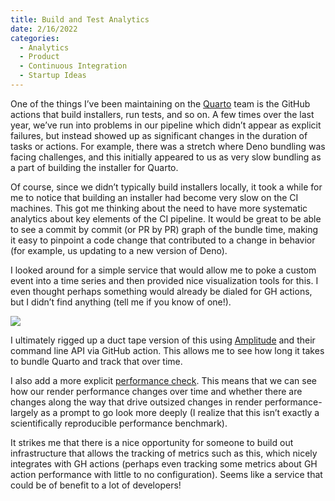 ```yaml
---
title: Build and Test Analytics
date: 2/16/2022
categories:
  - Analytics
  - Product
  - Continuous Integration
  - Startup Ideas
---
```


One of the things I've been maintaining on the [Quarto](https://www.github.com/quarto-dev/quarto-cli) team is the GitHub actions that build installers, run tests, and so on. A few times over the last year, we've run into problems in our pipeline which didn't appear as explicit failures, but instead showed up as significant changes in the duration of tasks or actions. For example, there was a stretch where Deno bundling was facing challenges, and this initially appeared to us as very slow bundling as a part of building the installer for Quarto.

Of course, since we didn't typically build installers locally, it took a while for me to notice that building an installer had become very slow on the CI machines. This got me thinking about the need to have more systematic analytics about key elements of the CI pipeline. It would be great to be able to see a commit by commit (or PR by PR) graph of the bundle time, making it easy to pinpoint a code change that contributed to a change in behavior (for example, us updating to a new version of Deno).

I looked around for a simple service that would allow me to poke a custom event into a time series and then provided nice visualization tools for this. I even thought perhaps something would already be dialed for GH actions, but I didn't find anything (tell me if you know of one!).

![](render-perf.png){.column-screen}

I ultimately rigged up a duct tape version of this using [Amplitude](https://www.amplitude.com) and their command line API via GitHub action. This allows me to see how long it takes to bundle Quarto and track that over time.

I also add a more explicit [performance check](https://github.com/quarto-dev/quarto-cli/blob/main/.github/workflows/performance-check.yml). This means that we can see how our render performance changes over time and whether there are changes along the way that drive outsized changes in render performance- largely as a prompt to go look more deeply (I realize that this isn't exactly a scientifically reproducible performance benchmark).

It strikes me that there is a nice opportunity for someone to build out infrastructure that allows the tracking of metrics such as this, which nicely integrates with GH actions (perhaps even tracking some metrics about GH action performance with little to no configuration). Seems like a service that could be of benefit to a lot of developers!
